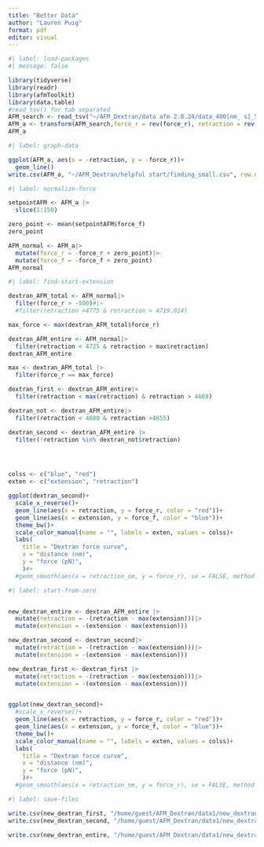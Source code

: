```yaml
---
title: "Better Data"
author: "Lauren Puig"
format: pdf
editor: visual
---
```


```r
#| label: load-packages
#| message: false

library(tidyverse)
library(readr)
library(afmToolkit)
library(data.table)
#read_tsv() for tab separated
AFM_search <- read_tsv("~/AFM_Dextran/data afm 2.8.24/data_400[nm_ s]_5.txt", skip_empty_rows = TRUE, skip = 5, col_names = c("extension","force_f", "retraction", "force_r"))
AFM_a <- transform(AFM_search,force_r = rev(force_r), retraction = rev(retraction))
AFM_a
```

```r
#| label: graph-data

ggplot(AFM_a, aes(x = -retraction, y = -force_r))+
  geom_line()
write.csv(AFM_a, "~/AFM_Dextran/helpful start/finding_small.csv", row.names=FALSE)
```

```r
#| label: normalize-force

setpointAFM <- AFM_a |>
  slice(1:150)

zero_point <- mean(setpointAFM$force_f)
zero_point

AFM_normal <- AFM_a|>
  mutate(force_r = -force_r + zero_point)|>
  mutate(force_f = -force_f + zero_point)
AFM_normal
```

```r
#| label: find-start-extension

dextran_AFM_total <- AFM_normal|>
  filter(force_r > -500)#|>
  #filter(retraction <4775 & retraction > 4719.014)

max_force <- max(dextran_AFM_total$force_r)

dextran_AFM_entire <- AFM_normal|>
  filter(retraction < 4725 & retraction > max$retraction)
dextran_AFM_entire

max <- dextran_AFM_total |>
  filter(force_r == max_force)

dextran_first <- dextran_AFM_entire|>
  filter(retraction < max(retraction) & retraction > 4660)

dextran_not <- dextran_AFM_entire|>
  filter(retraction < 4680 & retraction >4655)

dextran_second <- dextran_AFM_entire |>
  filter(!retraction %in% dextran_not$retraction)




colss <- c("blue", "red")
exten <- c("extension", "retraction")

ggplot(dextran_second)+
  scale_x_reverse()+
  geom_line(aes(x = retraction, y = force_r, color = "red"))+
  geom_line(aes(x = extension, y = force_f, color = "blue"))+
  theme_bw()+
  scale_color_manual(name = "", labels = exten, values = colss)+
  labs(
    title = "Dextran force curve",
    x = "distance (nm)",
    y = "force (pN)",
    )#+
  #geom_smooth(aes(x = retraction_nm, y = force_r), se = FALSE, method = "gam", color = "black")

```

```r
#| label: start-from-zero


new_dextran_entire <- dextran_AFM_entire |>
  mutate(retraction = -(retraction - max(extension)))|>
  mutate(extension = -(extension - max(extension)))

new_dextran_second <- dextran_second|>
  mutate(retraction = -(retraction - max(extension)))|>
  mutate(extension = -(extension - max(extension)))

new_dextran_first <- dextran_first |>
  mutate(retraction = -(retraction - max(extension)))|>
  mutate(extension = -(extension - max(extension)))


ggplot(new_dextran_second)+
  #scale_x_reverse()+
  geom_line(aes(x = retraction, y = force_r, color = "red"))+
  geom_line(aes(x = extension, y = force_f, color = "blue"))+
  theme_bw()+
  scale_color_manual(name = "", labels = exten, values = colss)+
  labs(
    title = "Dextran force curve",
    x = "distance (nm)",
    y = "force (pN)",
    )#+
  #geom_smooth(aes(x = retraction_nm, y = force_r), se = FALSE, method = "gam", color = "black")
```

```r
#| label: save-files

write.csv(new_dextran_first, "/home/guest/AFM_Dextran/data1/new_dextran_first.csv", row.names=FALSE)
write.csv(new_dextran_second, "/home/guest/AFM_Dextran/data1/new_dextran_second.csv", row.names=FALSE)

write.csv(new_dextran_entire, "/home/guest/AFM_Dextran/data1/new_dextran_entire.csv", row.names=FALSE)

```
